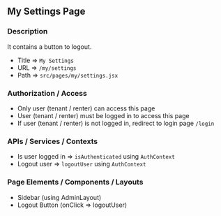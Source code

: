 ## My Settings Page

### Description

It contains a button to logout.

- Title => `My Settings`
- URL => `/my/settings`
- Path => `src/pages/my/settings.jsx`

### Authorization / Access

- Only user (tenant / renter) can access this page
- User (tenant / renter) must be logged in to access this page
- If user (tenant / renter) is not logged in, redirect to login page `/login`

### APIs / Services / Contexts

- Is user logged in => `isAuthenticated` using `AuthContext`
- Logout user => `logoutUser` using `AuthContext`

### Page Elements / Components / Layouts

- Sidebar (using AdminLayout)
- Logout Button (onClick => logoutUser)
